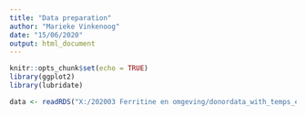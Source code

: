 ```yaml
---
title: "Data preparation"
author: "Marieke Vinkenoog"
date: "15/06/2020"
output: html_document
---
```


```r
knitr::opts_chunk$set(echo = TRUE)
library(ggplot2)
library(lubridate)
```

```r
data <- readRDS("X:/202003 Ferritine en omgeving/donordata_with_temps_env.RDS")
```

